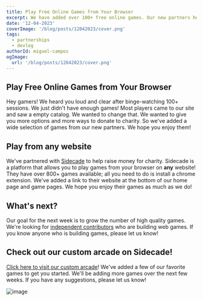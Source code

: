 ```yaml
---
title: Play Free Online Games from Your Browser
excerpt: We have added over 100+ free online games. Our new partners help us bring you more games and more ways to donate to charity. Check out our new games and let us know what you think!
date: '12-04-2023'
coverImage: '/blog/posts/12042023/cover.png'
tags:
  - partnerships
  - devlog
authorId: miguel-campos
ogImage:
  url: '/blog/posts/12042023/cover.png'
---
```


## Play Free Online Games from Your Browser

Hey gamers! We heard you loud and clear after binge-watching 100+ sessions. We just didn't have enough games! Most players came to our site and saw a empty catalog. We wanted to change that. We wanted to give you more options and more ways to donate to charity. So we've added a wide selection of games from our new partners. We hope you enjoy them!

## Play from any website

We've partnered with [Sidecade](https://sidecade.com/) to help raise money for charity. Sidecade is a platform that allows you to play games from your browser on **any** website! They have over 800+ games available; all you need to do is install a chrome extension. We've added a link to their website at the bottom of our home page and game pages. We hope you enjoy their games as much as we do!

## What's next?

Our goal for the next week is to grow the number of high quality games. We're looking for [independent contributors](/help#developer-help) who are building web games. If you know anyone who is building games, please let us know!

## Check out our custom arcade on Sidecade!

[Click here to visit our custom arcade](https://sidecade.com/custom-arcades/charity-games)! We've added a few of our favorite games to get you started. We'll be adding more games over the next few weeks. If you have any suggestions, please let us know!

![image](/blog/posts/12042023/custom-arcade.png)
